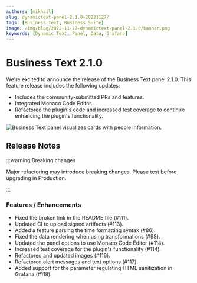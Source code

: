 ```yaml
---
authors: [mikhail]
slug: dynamictext-panel-2.1.0-20221127/
tags: [Business Text, Business Suite]
image: /img/blog/2022-11-27-dynamictext-panel-2.1.0/banner.png
keywords: [Dynamic Text, Panel, Data, Grafana]
---
```



# Business Text 2.1.0

We're excited to announce the release of the Business Text panel 2.1.0. This feature release includes the following updates:

- Includes the community-submitted PRs and features.
- Integrated Monaco Code Editor.
- Refactored the plugin's code and increased test coverage to continue enhancing the plugin's functionality.

<Image
  title="Business Text panel visualizes cards with people information."
  src="/img/blog/2022-11-27-dynamictext-panel-2.1.0/panel.png"
/>

<GettingStarted />

<Tutorial />

## Release Notes

:::warning Breaking changes

Major refactoring may introduce breaking changes. Please test before upgrading in Production.

:::

### Features / Enhancements

- Fixed the broken link in the README file (#111).
- Updated CI to upload signed artifacts (#113).
- Added a feature parsing the time formatting syntax (#86).
- Fixed the data rendering when using transformations (#98).
- Updated the panel options to use Monaco Code Editor (#114).
- Increased test coverage for the plugin's functionality (#114).
- Refactored and updated images (#116).
- Refactored alert messages and text options (#117).
- Added support for the parameter regulating HTML sanitization in Grafana (#118).

<Feedback />
